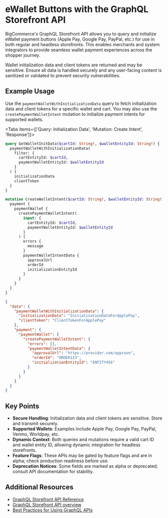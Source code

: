 # eWallet Buttons with the GraphQL Storefront API

BigCommerce's GraphQL Storefront API allows you to query and initialize eWallet payment buttons (Apple Pay, Google Pay, PayPal, etc.) for use in both regular and headless storefronts. This enables merchants and system integrators to provide seamless wallet payment experiences across the shopper journey.

<Callout type="warning">
Wallet initialization data and client tokens are returned and may be sensitive. Ensure all data is handled securely and any user-facing content is sanitized or validated to prevent security vulnerabilities.
</Callout>

## Example Usage

Use the `paymentWalletWithInitializationData` query to fetch initialization data and client tokens for a specific wallet and cart. You may also use the `createPaymentWalletIntent` mutation to initialize payment intents for supported wallets.

<Tabs items={['Query: Initialization Data', 'Mutation: Create Intent', 'Response']}>
<Tab>

```graphql filename="Example query: Get wallet initialization data" showLineNumbers copy
query GetWalletInitData($cartId: String!, $walletEntityId: String!) {
  paymentWalletWithInitializationData(
    filter: {
      cartEntityId: $cartId,
      paymentWalletEntityId: $walletEntityId
    }
  ) {
    initializationData
    clientToken
  }
}
```

</Tab>
<Tab>

```graphql filename="Example mutation: Create a payment wallet intent" showLineNumbers copy
mutation CreateWalletIntent($cartId: String!, $walletEntityId: String!) {
  payment {
    paymentWallet {
      createPaymentWalletIntent(
        input: {
          cartEntityId: $cartId,
          paymentWalletEntityId: $walletEntityId
        }
      ) {
        errors {
          message
        }
        paymentWalletIntentData {
          approvalUrl
          orderId
          initializationEntityId
        }
      }
    }
  }
}
```

</Tab>
<Tab>

```json filename="Example response: Wallet initialization and intent" showLineNumbers copy
{
  "data": {
    "paymentWalletWithInitializationData": {
      "initializationData": "InitializationDataForApplePay",
      "clientToken": "ClientTokenForApplePay"
    },
    "payment": {
      "paymentWallet": {
        "createPaymentWalletIntent": {
          "errors": [],
          "paymentWalletIntentData": {
            "approvalUrl": "https://provider.com/approve",
            "orderId": "ORDER123",
            "initializationEntityId": "ENTITY456"
          }
        }
      }
    }
  }
}
```

</Tab>
</Tabs>

## Key Points

- **Secure Handling**: Initialization data and client tokens are sensitive. Store and transmit securely.
- **Supported Wallets**: Examples include Apple Pay, Google Pay, PayPal, Venmo, Worldpay, etc.
- **Dynamic Context**: Both queries and mutations require a valid cart ID and wallet entity ID, allowing dynamic integration for headless storefronts.
- **Feature Flags**: These APIs may be gated by feature flags and are in alpha; check production readiness before use.
- **Deprecation Notices**: Some fields are marked as alpha or deprecated; consult API documentation for stability.

## Additional Resources
- [GraphQL Storefront API Reference](/graphql-storefront/reference#group-Operations-Queries)
- [GraphQL Storefront API overview](/docs/storefront/graphql)
- [Best Practices for Using GraphQL APIs](/docs/storefront/graphql/best-practices)
